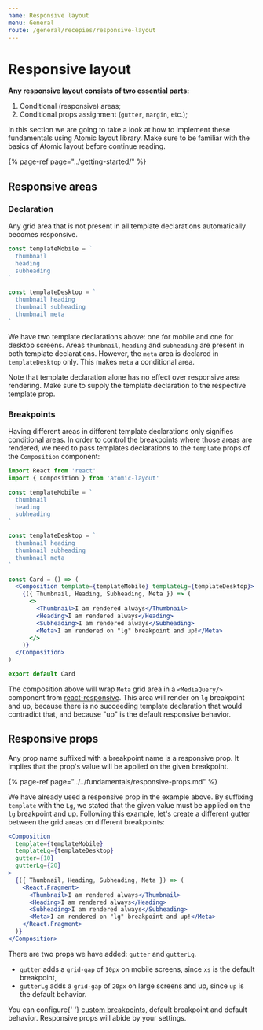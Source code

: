 ```yaml
---
name: Responsive layout
menu: General
route: /general/recepies/responsive-layout
---
```



# Responsive layout

**Any responsive layout consists of two essential parts:**

1. Conditional \(responsive\) areas;
2. Conditional props assignment \(`gutter`, `margin`, etc.\);

In this section we are going to take a look at how to implement these fundamentals using Atomic layout library. Make sure to be familiar with the basics of Atomic layout before continue reading.

{% page-ref page="../getting-started/" %}

## Responsive areas

### Declaration

Any grid area that is not present in all template declarations automatically becomes responsive.

```jsx
const templateMobile = `
  thumbnail
  heading
  subheading
`

const templateDesktop = `
  thumbnail heading
  thumbnail subheading
  thumbnail meta
`
```

We have two template declarations above: one for mobile and one for desktop screens. Areas `thumbnail`, `heading` and `subheading` are present in both template declarations. However, the `meta` area is declared in `templateDesktop` only. This makes `meta` a conditional area.

<Hint>
  Note that template declaration alone has no effect over responsive area
  rendering. Make sure to supply the template declaration to the respective
  template prop.
</Hint>

### Breakpoints

Having different areas in different template declarations only signifies conditional areas. In order to control the breakpoints where those areas are rendered, we need to pass templates declarations to the `template` props of the `Composition` component:

```jsx
import React from 'react'
import { Composition } from 'atomic-layout'

const templateMobile = `
  thumbnail
  heading
  subheading
`

const templateDesktop = `
  thumbnail heading
  thumbnail subheading
  thumbnail meta
`

const Card = () => (
  <Composition template={templateMobile} templateLg={templateDesktop}>
    {({ Thumbnail, Heading, Subheading, Meta }) => (
      <>
        <Thumbnail>I am rendered always</Thumbnail>
        <Heading>I am rendered always</Heading>
        <Subheading>I am rendered always</Subheading>
        <Meta>I am rendered on "lg" breakpoint and up!</Meta>
      </>
    )}
  </Composition>
)

export default Card
```

The composition above will wrap `Meta` grid area in a `<MediaQuery/>` component from [react-responsive](https://github.com/contra/react-responsive). This area will render on `lg` breakpoint and up, because there is no succeeding template declaration that would contradict that, and because "up" is the default responsive behavior.

## Responsive props

Any prop name suffixed with a breakpoint name is a responsive prop. It implies that the prop's value will be applied on the given breakpoint.

{% page-ref page="../../fundamentals/responsive-props.md" %}

We have already used a responsive prop in the example above. By suffixing `template` with the `Lg`, we stated that the given value must be applied on the `lg` breakpoint and up. Following this example, let's create a different gutter between the grid areas on different breakpoints:

```jsx
<Composition
  template={templateMobile}
  templateLg={templateDesktop}
  gutter={10}
  gutterLg={20}
>
  {({ Thumbnail, Heading, Subheading, Meta }) => (
    <React.Fragment>
      <Thumbnail>I am rendered always</Thumbnail>
      <Heading>I am rendered always</Heading>
      <Subheading>I am rendered always</Subheading>
      <Meta>I am rendered on "lg" breakpoint and up!</Meta>
    </React.Fragment>
  )}
</Composition>
```

There are two props we have added: `gutter` and `gutterLg`.

- `gutter` adds a `grid-gap` of `10px` on mobile screens, since `xs` is the default breakpoint,
- `gutterLg` adds a `grid-gap` of `20px` on large screens and up, since `up` is the default behavior.

<Hint>
  You can configure{' '}
  <a href="fundamentals/breakpoints#custom-breakpoints">custom breakpoints</a>,
  default breakpoint and default behavior. Responsive props will abide by your
  settings.
</Hint>
